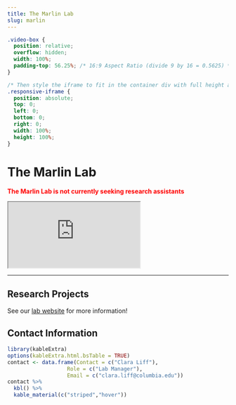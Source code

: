 ```yaml
---
title: The Marlin Lab
slug: marlin
---
```


```css
.video-box {
  position: relative;
  overflow: hidden;
  width: 100%;
  padding-top: 56.25%; /* 16:9 Aspect Ratio (divide 9 by 16 = 0.5625) */
}

/* Then style the iframe to fit in the container div with full height and width */
.responsive-iframe {
  position: absolute;
  top: 0;
  left: 0;
  bottom: 0;
  right: 0;
  width: 100%;
  height: 100%;
}
```

# The Marlin Lab

<span style="color:red">
**The Marlin Lab is not currently seeking research assistants**
</span>

<div class="video-box">
  <iframe class="responsive-iframe" src="https://www.youtube.com/embed/xr2yIveL_i4"></iframe>
</div>

***

## Research Projects

See our [lab website](https://biancajonesmarlin.com/) for more information!

## Contact Information


```r
library(kableExtra)
options(kableExtra.html.bsTable = TRUE)
contact <- data.frame(Contact = c("Clara Liff"),
                   Role = c("Lab Manager"),
                   Email = c("clara.liff@columbia.edu"))
contact %>%
  kbl() %>%
  kable_material(c("striped","hover"))
                   
                   
```

